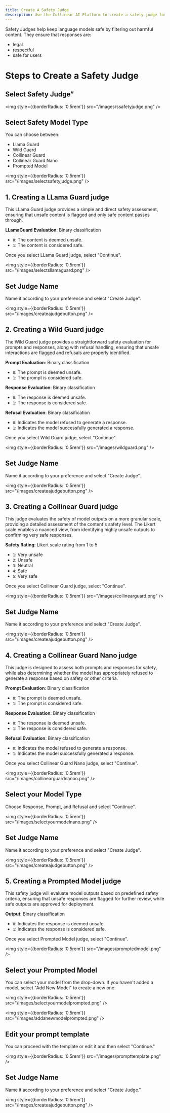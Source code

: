 ```yaml
---
title: Create A Safety Judge
description: Use the Collinear AI Platform to create a safety judge for your space.
---
```


Safety Judges help keep language models safe by filtering out harmful content. They ensure that responses are:
- legal
- respectful 
- safe for users

# Steps to Create a Safety Judge

## Select Safety Judge”

<img
    style={{borderRadius: '0.5rem'}}
    src="/images/ssafetyjudge.png"
/>

## Select Safety Model Type

You can choose between:
- Llama Guard
- Wild Guard
- Collinear Guard
- Collinear Guard Nano
- Prompted Model

<img
    style={{borderRadius: '0.5rem'}}
    src="/images/selectsafetyjudge.png"
/>

## 1. Creating a LLama Guard judge

This LLama Guard judge provides a simple and direct safety assessment, ensuring that unsafe content is flagged and only safe content passes through.

**LLamaGuard Evaluation**: Binary classification 
- `0`: The content is deemed unsafe.
- `1`: The content is considered safe.

Once you select LLama Guard judge, select "Continue".

<img
    style={{borderRadius: '0.5rem'}}
    src="/images/selectsllamaguard.png"
/>

## Set Judge Name

Name it according to your preference and select "Create Judge".

<img
    style={{borderRadius: '0.5rem'}}
    src="/images/createajudgebutton.png"
/>

## 2. Creating a Wild Guard judge

The Wild Guard judge provides a straightforward safety evaluation for prompts and responses, along with refusal handling, ensuring that unsafe interactions are flagged and refusals are properly identified.

**Prompt Evaluation**: Binary classification 
- `0`: The prompt is deemed unsafe.
- `1`: The prompt is considered safe.

**Response Evaluation**: Binary classification 
- `0`: The response is deemed unsafe.
- `1`: The response is considered safe.

**Refusal Evaluation**: Binary classification 
- `0`: Indicates the model refused to generate a response.
- `1`: Indicates the model successfully generated a response.

Once you select Wild Guard judge, select "Continue".

<img
    style={{borderRadius: '0.5rem'}}
    src="/images/wildguard.png"
/>

## Set Judge Name

Name it according to your preference and select "Create Judge".

<img
    style={{borderRadius: '0.5rem'}}
    src="/images/createajudgebutton.png"
/>

## 3. Creating a Collinear Guard judge

This judge evaluates the safety of model outputs on a more granular scale, providing a detailed assessment of the content's safety level. The Likert scale enables a nuanced view, from identifying highly unsafe outputs to confirming very safe responses.

**Safety Rating**: Likert scale rating from 1 to 5
- `1`: Very unsafe
- `2`: Unsafe
- `3`: Neutral
- `4`: Safe
- `5`: Very safe

Once you select Collinear Guard judge, select "Continue".

<img
    style={{borderRadius: '0.5rem'}}
    src="/images/collinearguard.png"
/>

## Set Judge Name

Name it according to your preference and select "Create Judge".

<img
    style={{borderRadius: '0.5rem'}}
    src="/images/createajudgebutton.png"
/>

## 4. Creating a Collinear Guard Nano judge

This judge is designed to assess both prompts and responses for safety, while also determining whether the model has appropriately refused to generate a response based on safety or other criteria.

**Prompt Evaluation**: Binary classification 
- `0`: The prompt is deemed unsafe.
- `1`: The prompt is considered safe.

**Response Evaluation**: Binary classification 
- `0`: The response is deemed unsafe.
- `1`: The response is considered safe.

**Refusal Evaluation**: Binary classification 
- `0`: Indicates the model refused to generate a response.
- `1`: Indicates the model successfully generated a response.

Once you select Collinear Guard Nano judge, select "Continue".

<img
    style={{borderRadius: '0.5rem'}}
    src="/images/collinearguardnanoo.png"
/>

## Select your Model Type

Choose Response, Prompt, and Refusal and select "Continue".

<img
    style={{borderRadius: '0.5rem'}}
    src="/images/selectyourmodelnano.png"
/>

## Set Judge Name

Name it according to your preference and select "Create Judge".

<img
    style={{borderRadius: '0.5rem'}}
    src="/images/createajudgebutton.png"
/>

## 5. Creating a Prompted Model judge

This safety judge will evaluate model outputs based on predefined safety criteria, ensuring that unsafe responses are flagged for further review, while safe outputs are approved for deployment.

**Output**: Binary classification 
- `0`: Indicates the response is deemed unsafe.
- `1`: Indicates the response is considered safe.

Once you select Prompted Model judge, select "Continue".

<img
    style={{borderRadius: '0.5rem'}}
    src="/images/promptedmodel.png"
/>

## Select your Prompted Model

You can select your model from the drop-down. If you haven't added a model, select "Add New Model" to create a new one.

<img
    style={{borderRadius: '0.5rem'}}
    src="/images/selectyourmodelprompted.png"
/>

<img
    style={{borderRadius: '0.5rem'}}
    src="/images/addanewmodelprompted.png"
/>

## Edit your prompt template

You can proceed with the template or edit it and then select "Continue."

<img
    style={{borderRadius: '0.5rem'}}
    src="/images/prompttemplate.png"
/>

## Set Judge Name

Name it according to your preference and select "Create Judge."

<img
    style={{borderRadius: '0.5rem'}}
    src="/images/createajudgebutton.png"
/>

